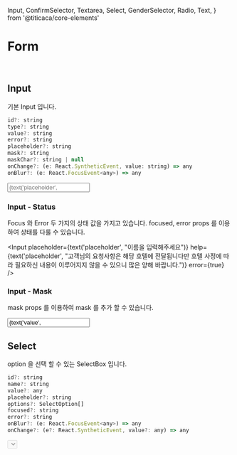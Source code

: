 
  Input,
  ConfirmSelector,
  Textarea,
  Select,
  GenderSelector,
  Radio,
  Text,
} from '@titicaca/core-elements'


<Meta title="Core-Elements | Form" />

# Form

<br/>

## Input

기본 Input 입니다.

```js
id?: string
type?: string
value?: string
error?: string
placeholder?: string
mask?: string
maskChar?: string | null
onChange?: (e: React.SyntheticEvent, value: string) => any
onBlur?: (e: React.FocusEvent<any>) => any
```

<Preview>
  <Story name="Input">
     <Input
        error={boolean('error', false)}
        label={text('label', '이름')}
        placeholder={text('placeholder', "이름을 입력해주세요")}
        help={text('placeholder', "고객님의 요청사항은 해당 호텔에 전달됩니다만 호텔 사정에 따라 필요하신 내용이 이루어지지 않을 수 있으니 많은 양해 바랍니다.")}
      />
  </Story>
</Preview>

### Input - Status

Focus 와 Error 두 가지의 상태 값을 가지고 있습니다.
focused, error props 를 이용하여 상태를 다룰 수 있습니다.

<Input
  placeholder={text('placeholder', "이름을 입력해주세요")}
  help={text('placeholder', "고객님의 요청사항은 해당 호텔에 전달됩니다만 호텔 사정에 따라 필요하신 내용이 이루어지지 않을 수 있으니 많은 양해 바랍니다.")}
  error={true}
/>

### Input - Mask

mask props 를 이용하여 mask 를 추가 할 수 있습니다.

<Preview>
  <Story name="Input - Mask">
     <Input
      mask={text('mask', "99/99")}
      maskChar={null}
      value={text('value', 1230)}
    />
  </Story>
</Preview>


## Select

option 을 선택 할 수 있는 SelectBox 입니다.

```js
id?: string
name?: string
value?: any
placeholder?: string
options?: SelectOption[]
focused?: string
error?: string
onBlur?: (e: React.FocusEvent<any>) => any
onChange?: (e?: React.SyntheticEvent, value?: any) => any
```

<Preview>
  <Story name="Select">
     <Select
        error={boolean('error', false)}
        label="투어티켓 시간"
        help={text('placeholder', "고객님의 요청사항은 해당 호텔에 전달됩니다만 호텔 사정에 따라 필요하신 내용이 이루어지지 않을 수 있으니 많은 양해 바랍니다.")}
        placeholder="시간을 선택해주세요"
        value={selectAddons('value', ['12:00', '12:10', '12:20'], '12:00')}
        options={[
          {
            label: '12:00',
            value: '12:00',
          },
          {
            label: '12:10',
            value: '12:10',
          },
          {
            label: '12:20',
            value: '12:20',
          },
        ]}
        disabled={boolean('disabled', false)}
    />
  </Story>
</Preview>

## Confirm Selector

```js
name?: string
value: any
placeholder: string
onChange?: (e?: React.SyntheticEvent, value?: any) => any
textAlign?: CSS.TextAlignProperty
borderless?: boolean
fillType?: FillType ('full' | 'border' | 'text')
children?: React.ReactNode
padding?: MarginPadding
error?: string
```

<Preview>
  <Story name="Confirm Selector">
     <ConfirmSelector
      value={boolean('value', false)}
      borderless={boolean('borderless', false)}
      textAlign={selectAddons('textAlign', ['left', 'right'], 'left')}
      padding={{ top: 16, left: 16, bottom: 16 }}
      fillType={selectAddons('fillType', ['full', 'border', 'text'], 'full')}
      padding={{ top: 16, right: 50, left: 16, bottom: 16 }}
    >
      <Text>예약자 정보를 업데이트 합니다.</Text>
    </ConfirmSelector>
  </Story>
</Preview>

## Radio

```js
option: {
  text: string
  value: string
}

name?: string
value?: string
onChange?: (e: React.SyntheticEvent, arg1: string) => any
options: option[]
```

<Preview>
   <Story name="Radio">
     <RadioWrapper />
   </Story>
</Preview>

## Gender Selector

남/녀 를 선택 할 수 있는 Selector 를 제공합니다.

```js
name?: string
value?: string
onChange?: (e: React.SyntheticEvent, arg1: string) => any
```

<Preview>
   <Story name="Gender Selector">
     <GenderSelector value={selectAddons('value', ['MALE', 'FEMALE'], 'MALE')} />
   </Story>
</Preview>

## Textarea

```js
id?: string
value?: string
error?: string
placeholder?: string
focused?: string
onChange?: (e: React.SyntheticEvent, value: string) => any
onBlur?: (e: React.FocusEvent<any>) => any
```

<Preview>
   <Story name="Textarea">
     <Textarea
       error={boolean('error', false)}
       label={text('label', '요청사항')}
       placeholder={text('placeholder', "요청사항을 입력해주세요")}
       help={text('placeholder', "고객님의 요청사항은 해당 호텔에 전달됩니다만 호텔 사정에 따라 필요하신 내용이 이루어지지 않을 수 있으니 많은 양해 바랍니다.")}
     />
   </Story>
</Preview>


